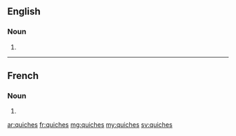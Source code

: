 ==English==

===Noun===
{{head|en|plural}}

# {{plural of|quiche|lang=en}}

----

==French==

===Noun===
{{head|fr|plural|g=?}}

# {{plural of|quiche|lang=fr}}

[[ar:quiches]]
[[fr:quiches]]
[[mg:quiches]]
[[my:quiches]]
[[sv:quiches]]